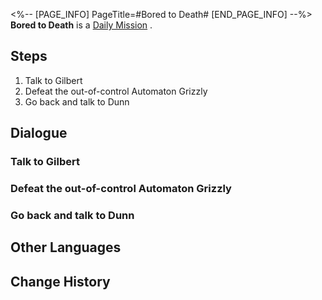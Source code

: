 <%-- [PAGE_INFO]
PageTitle=#Bored to Death#
[END_PAGE_INFO] --%>
{{Stub|Dialogue, characters, and location(s)}}
{{Mission Infobox
|id            = 3011112
|title         = 
|image         = Mission Bored to Death.png
|type          = Daily
|event_name    = 
|chapter       = 
|requirements  = 
|summary       = <!--official mission summary from Fate's Atlas-->
|characters    = <!--characters that appear in this mission-->
|startLocation = <!--location as it intially appears on the mission screen-->
|world         = <!--i.e. Penacony-->
|area          = <!--i.e. A Child's Dream-->
|prev          = 
|next          = 
|exp           = 
|credits       = 5000
|stellarJade   = 
|other         = {{Card List||delim=;}}
}}
'''Bored to Death''' is a [[Daily Mission]]<!--in [world]-->.

==Steps==
# Talk to Gilbert
# Defeat the out-of-control Automaton Grizzly
# Go back and talk to Dunn

<!--
==Gameplay Notes==

--><!--
==Trial Character==

-->
==Dialogue==
{{Stub Dialogue}}
===Talk to Gilbert===
{{Mission Description|type=daily|location=<!--to be added-->|Gilbert from the Silvermane Guard Restricted Zone seems troubled. Go talk to him.}}
{{Dialogue Start}}
:{{tx}}
{{Dialogue End}}

===Defeat the out-of-control Automaton Grizzly===
{{Mission Description|type=daily|location=<!--to be added-->|update|Gilbert needs to achieve something on the battlefield to show his strength. Defeat the robot out of control in the restricted zone with him... Wait, did I say "with him"?}}
{{Dialogue Start}}
:{{tx}}
{{Dialogue End}}

===Go back and talk to Dunn===
{{Mission Description|type=daily|location=<!--to be added-->|update|Thanks to, ahem, "your" hard effort, the Malfunctioning Robots have been defeated. Go back to see Dunn and take all the credit.}}
{{Dialogue Start}}
:{{tx}}
{{Dialogue End}}

==Other Languages==
{{Other Languages
|en   = Bored to Death
|zhs  = 百无聊赖
|zht  = 百無聊賴
|ja   = 味気ない日々
|ko   = 따분한 나날
|es   = Aburrimiento mortal
|fr   = Ennui mortel
|ru   = Смертельная скука
|th   = เบื่อหน่ายเกินทน
|vi   = Tâm Trạng Chán Chường
|de   = Zu Tode gelangweilt
|id   = Super Bosan
|pt   = Tédio de Matar
}}

==Change History==
{{Change History|1.0}}
